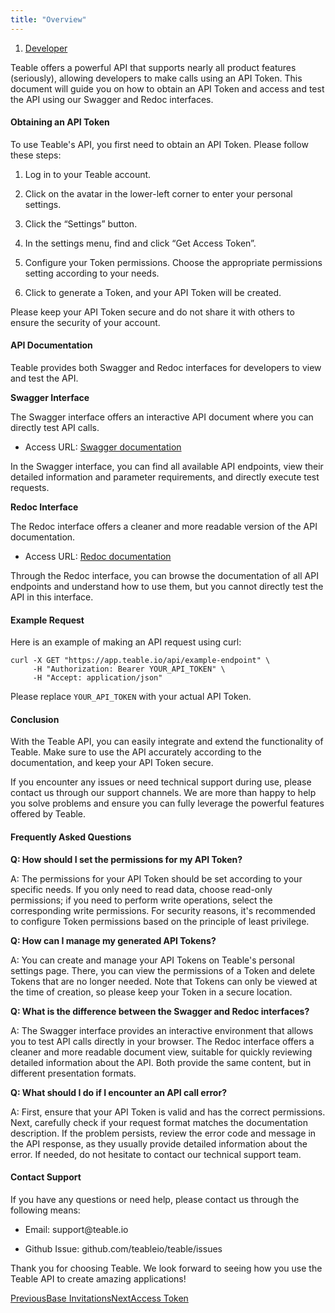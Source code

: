 ```yaml
---
title: "Overview"
---
```


1. [Developer](/developer)

Teable offers a powerful API that supports nearly all product features (seriously), allowing developers to make calls using an API Token. This document will guide you on how to obtain an API Token and access and test the API using our Swagger and Redoc interfaces.

#### Obtaining an API Token

To use Teable's API, you first need to obtain an API Token. Please follow these steps:

1. Log in to your Teable account.

2. Click on the avatar in the lower-left corner to enter your personal settings.

3. Click the “Settings” button.

4. In the settings menu, find and click “Get Access Token”.

5. Configure your Token permissions. Choose the appropriate permissions setting according to your needs.

6. Click to generate a Token, and your API Token will be created.

Please keep your API Token secure and do not share it with others to ensure the security of your account.

#### API Documentation

Teable provides both Swagger and Redoc interfaces for developers to view and test the API.

**Swagger Interface**

The Swagger interface offers an interactive API document where you can directly test API calls.

* Access URL: [Swagger documentation](https://app.teable.io/docs)

In the Swagger interface, you can find all available API endpoints, view their detailed information and parameter requirements, and directly execute test requests.

**Redoc Interface**

The Redoc interface offers a cleaner and more readable version of the API documentation.

* Access URL: [Redoc documentation](https://app.teable.io/redocs)

Through the Redoc interface, you can browse the documentation of all API endpoints and understand how to use them, but you cannot directly test the API in this interface.

#### Example Request

Here is an example of making an API request using curl:

```
curl -X GET "https://app.teable.io/api/example-endpoint" \
     -H "Authorization: Bearer YOUR_API_TOKEN" \
     -H "Accept: application/json"
```

Please replace `YOUR_API_TOKEN` with your actual API Token.

#### Conclusion

With the Teable API, you can easily integrate and extend the functionality of Teable. Make sure to use the API accurately according to the documentation, and keep your API Token secure.

If you encounter any issues or need technical support during use, please contact us through our support channels. We are more than happy to help you solve problems and ensure you can fully leverage the powerful features offered by Teable.

#### Frequently Asked Questions

**Q: How should I set the permissions for my API Token?**

A: The permissions for your API Token should be set according to your specific needs. If you only need to read data, choose read-only permissions; if you need to perform write operations, select the corresponding write permissions. For security reasons, it's recommended to configure Token permissions based on the principle of least privilege.

**Q: How can I manage my generated API Tokens?**

A: You can create and manage your API Tokens on Teable's personal settings page. There, you can view the permissions of a Token and delete Tokens that are no longer needed. Note that Tokens can only be viewed at the time of creation, so please keep your Token in a secure location.

**Q: What is the difference between the Swagger and Redoc interfaces?**

A: The Swagger interface provides an interactive environment that allows you to test API calls directly in your browser. The Redoc interface offers a cleaner and more readable document view, suitable for quickly reviewing detailed information about the API. Both provide the same content, but in different presentation formats.

**Q: What should I do if I encounter an API call error?**

A: First, ensure that your API Token is valid and has the correct permissions. Next, carefully check if your request format matches the documentation description. If the problem persists, review the error code and message in the API response, as they usually provide detailed information about the error. If needed, do not hesitate to contact our technical support team.

#### Contact Support

If you have any questions or need help, please contact us through the following means:

* Email: support\@teable.io

* Github Issue: github.com/teableio/teable/issues

Thank you for choosing Teable. We look forward to seeing how you use the Teable API to create amazing applications!

[PreviousBase Invitations](/product/collaboration/base-invitations)[NextAccess Token](/developer/api/access-token)
